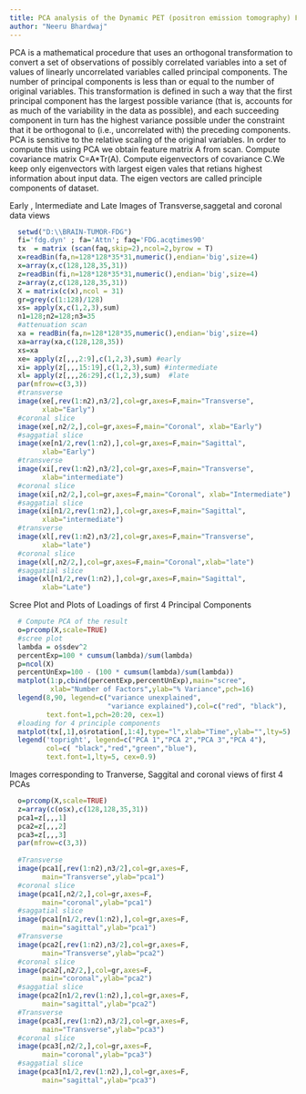 ```yaml
---
title: PCA analysis of the Dynamic PET (positron emission tomography) FDG ([F-18]-fluorodeoxyglucose) study in the Brain-Tumor-FDG data
author: "Neeru Bhardwaj"
---
```


PCA is a mathematical procedure that uses an orthogonal transformation to convert a set of observations of possibly correlated variables into a set of values of linearly uncorrelated variables called principal components. The number of principal components is less than or equal to the number of original variables. This transformation is defined in such a way that the first principal component has the largest possible variance (that is, accounts for as much of the variability in the data as possible), and each succeeding component in turn has the highest variance possible under the constraint that it be orthogonal to (i.e., uncorrelated with) the preceding components.  PCA is sensitive to the relative scaling of the original variables. In order to compute this using PCA we obtain feature matrix A from scan. Compute covariance matrix C=A*Tr(A). Compute eigenvectors of covariance C.We keep only eigenvectors with largest eigen vales that retians highest information about input data. The eigen vectors are called principle components of dataset.

Early , Intermediate and Late Images of Transverse,saggetal and coronal data views

```r
  setwd("D:\\BRAIN-TUMOR-FDG")
  fi='fdg.dyn' ; fa='Attn'; faq='FDG.acqtimes90'
  tx  = matrix (scan(faq,skip=2),ncol=2,byrow = T)
  x=readBin(fa,n=128*128*35*31,numeric(),endian='big',size=4)
  x=array(x,c(128,128,35,31))
  z=readBin(fi,n=128*128*35*31,numeric(),endian='big',size=4)
  z=array(z,c(128,128,35,31))
  X = matrix(c(x),ncol = 31)
  gr=grey(c(1:128)/128)
  xs= apply(x,c(1,2,3),sum)
  n1=128;n2=128;n3=35
  #attenuation scan 
  xa = readBin(fa,n=128*128*35,numeric(),endian='big',size=4)
  xa=array(xa,c(128,128,35))
  xs=xa
  xe= apply(z[,,,2:9],c(1,2,3),sum) #early
  xi= apply(z[,,,15:19],c(1,2,3),sum) #intermediate
  xl= apply(z[,,,26:29],c(1,2,3),sum)  #late
  par(mfrow=c(3,3))
  #transverse
  image(xe[,rev(1:n2),n3/2],col=gr,axes=F,main="Transverse",
        xlab="Early")
  #coronal slice
  image(xe[,n2/2,],col=gr,axes=F,main="Coronal", xlab="Early")
  #saggatial slice
  image(xe[n1/2,rev(1:n2),],col=gr,axes=F,main="Sagittal",
        xlab="Early")
  #transverse
  image(xi[,rev(1:n2),n3/2],col=gr,axes=F,main="Transverse", 
        xlab="intermediate")
  #coronal slice
  image(xi[,n2/2,],col=gr,axes=F,main="Coronal", xlab="Intermediate")
  #saggatial slice
  image(xi[n1/2,rev(1:n2),],col=gr,axes=F,main="Sagittal",
        xlab="intermediate")
  #transverse
  image(xl[,rev(1:n2),n3/2],col=gr,axes=F,main="Transverse",
        xlab="late")
  #coronal slice
  image(xl[,n2/2,],col=gr,axes=F,main="Coronal",xlab="late")
  #saggatial slice
  image(xl[n1/2,rev(1:n2),],col=gr,axes=F,main="Sagittal",
        xlab="Late")
```

Scree Plot and Plots of Loadings of first 4 Principal Components

```r
  # Compute PCA of the result
  o=prcomp(X,scale=TRUE)
  #scree plot 
  lambda = o$sdev^2
  percentExp=100 * cumsum(lambda)/sum(lambda)   
  p=ncol(X)
  percentUnExp=100 - (100 * cumsum(lambda)/sum(lambda))
  matplot(1:p,cbind(percentExp,percentUnExp),main="scree",
          xlab="Number of Factors",ylab="% Variance",pch=16)
  legend(8,90, legend=c("variance unexplained", 
                        "variance explained"),col=c("red", "black"),
         text.font=1,pch=20:20, cex=1)
  #loading for 4 principle components
  matplot(tx[,1],o$rotation[,1:4],type="l",xlab="Time",ylab="",lty=5)
  legend('topright', legend=c("PCA 1","PCA 2","PCA 3","PCA 4"),
         col=c( "black","red","green","blue"), 
         text.font=1,lty=5, cex=0.9)
```

Images corresponding to Tranverse, Saggital and coronal views of first 4 PCAs

```r
  o=prcomp(X,scale=TRUE)
  z=array(c(o$x),c(128,128,35,31))  
  pca1=z[,,,1]
  pca2=z[,,,2]
  pca3=z[,,,3]
  par(mfrow=c(3,3))
  
  #Transverse
  image(pca1[,rev(1:n2),n3/2],col=gr,axes=F,
        main="Transverse",ylab="pca1")
  #coronal slice
  image(pca1[,n2/2,],col=gr,axes=F,
        main="coronal",ylab="pca1")
  #saggatial slice
  image(pca1[n1/2,rev(1:n2),],col=gr,axes=F,
        main="sagittal",ylab="pca1")
  #Transverse
  image(pca2[,rev(1:n2),n3/2],col=gr,axes=F,
        main="Transverse",ylab="pca2")
  #coronal slice
  image(pca2[,n2/2,],col=gr,axes=F,
        main="coronal",ylab="pca2")
  #saggatial slice
  image(pca2[n1/2,rev(1:n2),],col=gr,axes=F,
        main="sagittal",ylab="pca2")
  #Transverse
  image(pca3[,rev(1:n2),n3/2],col=gr,axes=F,
        main="Transverse",ylab="pca3")
  #coronal slice
  image(pca3[,n2/2,],col=gr,axes=F,
        main="coronal",ylab="pca3")
  #saggatial slice
  image(pca3[n1/2,rev(1:n2),],col=gr,axes=F,
        main="sagittal",ylab="pca3")
  
```






